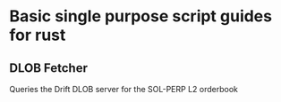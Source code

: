 # Basic single purpose script guides for rust


## DLOB Fetcher
Queries the Drift DLOB server for the SOL-PERP L2 orderbook
